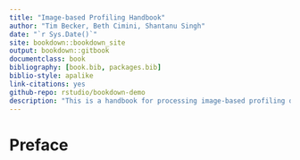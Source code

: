 ```yaml
--- 
title: "Image-based Profiling Handbook"
author: "Tim Becker, Beth Cimini, Shantanu Singh"
date: "`r Sys.Date()`"
site: bookdown::bookdown_site
output: bookdown::gitbook
documentclass: book
bibliography: [book.bib, packages.bib]
biblio-style: apalike
link-citations: yes
github-repo: rstudio/bookdown-demo
description: "This is a handbook for processing image-based profiling datasets using CellProfiler and cytominer"
---
```


# Preface {-}
